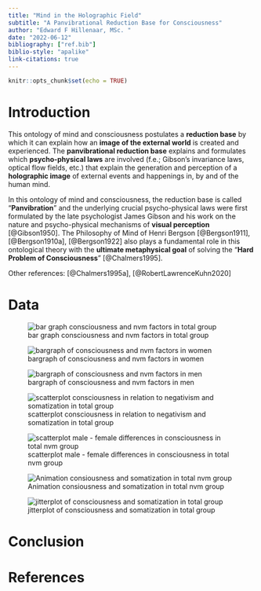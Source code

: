 ```yaml
---
title: "Mind in the Holographic Field"
subtitle: "A Panvibrational Reduction Base for Consciousness"
author: "Edward F Hillenaar, MSc. "
date: "2022-06-12"
bibliography: ["ref.bib"]
biblio-style: "apalike"
link-citations: true
---
```


```r
knitr::opts_chunk$set(echo = TRUE)
```

# **Introduction**

This ontology of mind and consciousness postulates a **reduction base** by which it can explain how an **image of the external world** is created and experienced. The **panvibrational reduction base** explains and formulates which **psycho-physical laws** are involved (f.e.; Gibson's invariance laws, optical flow fields, etc.) that explain the generation and perception of a **holographic image** of external events and happenings in, by and of the human mind. 

In this ontology of mind and consciousness, the reduction base is called "**Panvibration**" and the underlying crucial psycho-physical laws were first formulated by the late psychologist James Gibson and his work on the nature and psycho-physical mechanisms of **visual perception** [@Gibson1950]. The Philosophy of Mind of Henri Bergson [@Bergson1911], [@Bergson1910a], [@Bergson1922] also plays a fundamental role in this ontological theory with the **ultimate metaphysical goal** of solving the "**Hard Problem of Consciousness**" [@Chalmers1995]. 
 
 
Other references:  [@Chalmers1995a], [@RobertLawrenceKuhn2020]

# **Data**

![bar graph consciousness and nvm factors in total group](https://raw.githubusercontent.com/EdwardHill15/Data/main/Prima%20Experientia/bar2_t.png)

![bargraph of consciousness and nvm factors in women](https://raw.githubusercontent.com/EdwardHill15/Data/main/Prima%20Experientia/bar1_f.png)

![bargraph of consciousness and nvm factors in men](https://raw.githubusercontent.com/EdwardHill15/Data/main/Prima%20Experientia/bar1_m.png)

![scatterplot consciousness in relation to negativism and somatization in total group](https://raw.githubusercontent.com/EdwardHill15/Data/main/Prima%20Experientia/Scatter_t2_natural.png)

![scatterplot male - female differences in consciousness in total nvm group](https://raw.githubusercontent.com/EdwardHill15/Data/main/Prima%20Experientia/Scatter_t2_mf_natural.png)

![Animation consiousness and somatization in total nvm group](https://raw.githubusercontent.com/EdwardHill15/Data/main/Prima%20Experientia/consciousness_som.gif)

![jitterplot of consciousness and somatization in total group](https://raw.githubusercontent.com/EdwardHill15/Data/main/Prima%20Experientia/jitter_som2.png)

# **Conclusion**

# **References**

